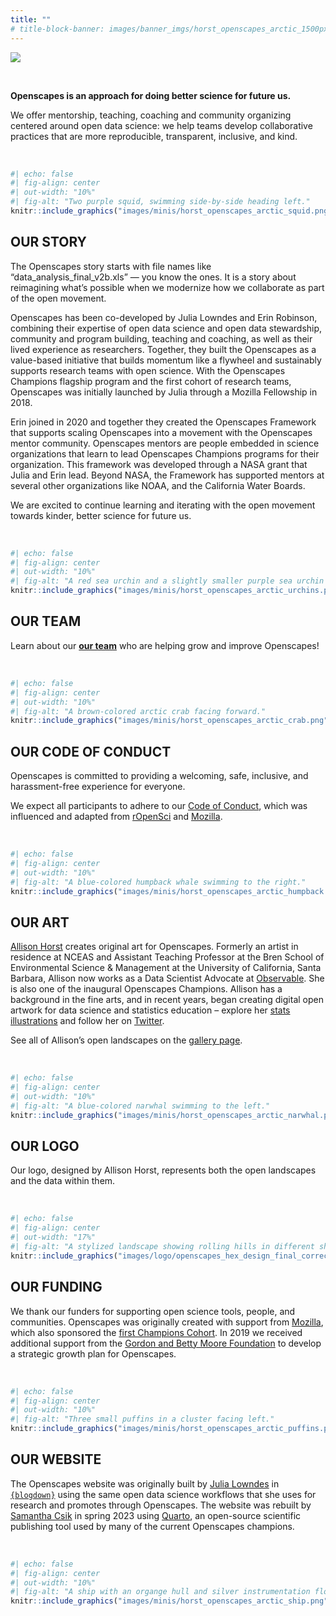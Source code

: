 ```yaml
---
title: ""
# title-block-banner: images/banner_imgs/horst_openscapes_arctic_1500px.png
---
```


::: column-screen
![](images/banner_imgs/text_banners/who_are_we_banner.png)

<br>

::: white-div
::: {.medium-body-text .center-text}
**Openscapes is an approach for doing better science for future us.**
:::

::: center-text
We offer mentorship, teaching, coaching and community organizing centered around open data science: we help teams develop collaborative practices that are more reproducible, transparent, inclusive, and kind.
:::

<br>

```r
#| echo: false
#| fig-align: center
#| out-width: "10%"
#| fig-alt: "Two purple squid, swimming side-by-side heading left."
knitr::include_graphics("images/minis/horst_openscapes_arctic_squid.png")
```
:::

::: white-div
## OUR STORY

The Openscapes story starts with file names like "data_analysis_final_v2b.xls" --- you know the ones. It is a story about reimagining what's possible when we modernize how we collaborate as part of the open movement.

Openscapes has been co-developed by Julia Lowndes and Erin Robinson, combining their expertise of open data science and open data stewardship, community and program building, teaching and coaching, as well as their lived experience as researchers. Together, they built the Openscapes as a value-based initiative that builds momentum like a flywheel and sustainably supports research teams with open science. With the Openscapes Champions flagship program and the first cohort of research teams, Openscapes was initially launched by Julia through a Mozilla Fellowship in 2018.

Erin joined in 2020 and together they created the Openscapes Framework that supports scaling Openscapes into a movement with the Openscapes mentor community. Openscapes mentors are people embedded in science organizations that learn to lead Openscapes Champions programs for their organization. This framework was developed through a NASA grant that Julia and Erin lead. Beyond NASA, the Framework has supported mentors at several other organizations like NOAA, and the California Water Boards.

We are excited to continue learning and iterating with the open movement towards kinder, better science for future us.

<br>

```r
#| echo: false
#| fig-align: center
#| out-width: "10%"
#| fig-alt: "A red sea urchin and a slightly smaller purple sea urchin sitting side-by-side"
knitr::include_graphics("images/minis/horst_openscapes_arctic_urchins.png")
```
:::

::: white-div
## OUR TEAM

Learn about our [**our team**](team.qmd) who are helping grow and improve Openscapes!

<br>

```r
#| echo: false
#| fig-align: center
#| out-width: "10%"
#| fig-alt: "A brown-colored arctic crab facing forward."
knitr::include_graphics("images/minis/horst_openscapes_arctic_crab.png")
```
:::

::: white-div
## OUR CODE OF CONDUCT

Openscapes is committed to providing a welcoming, safe, inclusive, and harassment-free experience for everyone.

We expect all participants to adhere to our [Code of Conduct](code_of_conduct.qmd), which was influenced and adapted from [rOpenSci](https://ropensci.org/code-of-conduct/) and [Mozilla](https://www.mozilla.org/en-US/about/governance/policies/participation/).

<br>

```r
#| echo: false
#| fig-align: center
#| out-width: "10%"
#| fig-alt: "A blue-colored humpback whale swimming to the right."
knitr::include_graphics("images/minis/horst_openscapes_arctic_humpback.png")
```
:::

::: white-div
## OUR ART

[Allison Horst](https://allisonhorst.github.io/) creates original art for Openscapes. Formerly an artist in residence at NCEAS and Assistant Teaching Professor at the Bren School of Environmental Science & Management at the University of California, Santa Barbara, Allison now works as a Data Scientist Advocate at [Observable](https://observablehq.com/). She is also one of the inaugural Openscapes Champions. Allison has a background in the fine arts, and in recent years, began creating digital open artwork for data science and statistics education -- explore her [stats illustrations](https://allisonhorst.com/) and follow her on [Twitter](https://twitter.com/allison_horst).

See all of Allison's open landscapes on the [gallery page](gallery.qmd).

<br>

```r
#| echo: false
#| fig-align: center
#| out-width: "10%"
#| fig-alt: "A blue-colored narwhal swimming to the left."
knitr::include_graphics("images/minis/horst_openscapes_arctic_narwhal.png")
```
:::

::: white-div
## OUR LOGO

Our logo, designed by Allison Horst, represents both the open landscapes and the data within them.

<br>

```r
#| echo: false
#| fig-align: center
#| out-width: "17%"
#| fig-alt: "A stylized landscape showing rolling hills in different shades of orange, with purple flowers along the ridgelines. Subtle gridlines on the hills and circle packing in the flowers give a nod to data in the environment."
knitr::include_graphics("images/logo/openscapes_hex_design_final_correct_dimensions.png")
```
:::

::: white-div
## OUR FUNDING

We thank our funders for supporting open science tools, people, and communities. Openscapes was originally created with support from [Mozilla](https://www.mozilla.org/), which also sponsored the [first Champions Cohort](events/2019-01-21-inaugural/index.Rmd). In 2019 we received additional support from the [Gordon and Betty Moore Foundation](https://www.moore.org/) to develop a strategic growth plan for Openscapes.

<br>

```r
#| echo: false
#| fig-align: center
#| out-width: "10%"
#| fig-alt: "Three small puffins in a cluster facing left."
knitr::include_graphics("images/minis/horst_openscapes_arctic_puffins.png")
```
:::

::: white-div
## OUR WEBSITE

The Openscapes website was originally built by [Julia Lowndes](https://jules32.github.io/) in [`{blogdown}`](https://pkgs.rstudio.com/blogdown/) using the same open data science workflows that she uses for research and promotes through Openscapes. The website was rebuilt by [Samantha Csik](https://samanthacsik.github.io/) in spring 2023 using [Quarto](https://quarto.org/), an open-source scientific publishing tool used by many of the current Openscapes champions.

<br>

```r
#| echo: false
#| fig-align: center
#| out-width: "10%"
#| fig-alt: "A ship with an organge hull and silver instrumentation floats in blue water."
knitr::include_graphics("images/minis/horst_openscapes_arctic_ship.png")
```
:::
:::
